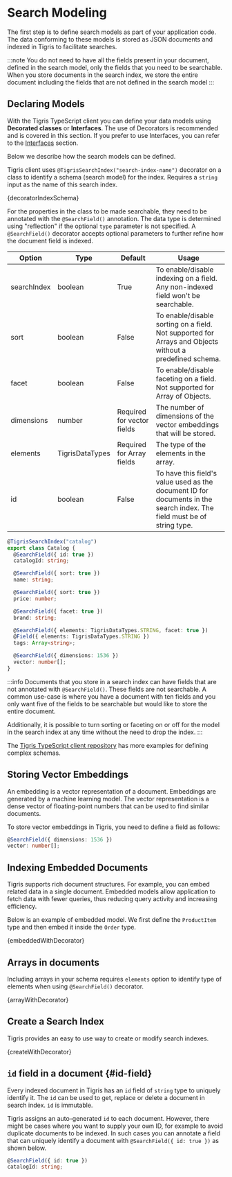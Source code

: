
# Search Modeling

The first step is to define search models as part of your application code. The
data conforming to these models is stored as JSON documents and indexed in Tigris
to facilitate searches.

:::note
You do not need to have all the fields present in your document, defined in the
search model, only the fields that you need to be searchable. When you store
documents in the search index, we store the entire document including the fields
that are not defined in the search model
:::

## Declaring Models

With the Tigris TypeScript client you can define your data models using
**Decorated classes** or **Interfaces**. The use of Decorators is recommended and is covered in this section.
If you prefer to use Interfaces, you can refer to the [Interfaces](../using-interfaces) section.

Below we describe how the search models can be defined.

Tigris client uses `@TigrisSearchIndex("search-index-name")` decorator on a class
to identify a schema (search model) for the index. Requires a `string`
input as the name of this search index.

<CodeBlock language="ts">{decoratorIndexSchema}</CodeBlock>

For the properties in the class to be made searchable, they need to be annotated
with the `@SearchField()` annotation. The data type is determined using
"reflection" if the optional `type` parameter is not specified. A `@SearchField()`
decorator accepts optional parameters to further refine how the document field is indexed.

| Option      | Type            | Default                    | Usage                                                                                                                   |
| ----------- | --------------- | -------------------------- | ----------------------------------------------------------------------------------------------------------------------- |
| searchIndex | boolean         | True                       | To enable/disable indexing on a field. Any non-indexed field won't be searchable.                                       |
| sort        | boolean         | False                      | To enable/disable sorting on a field. Not supported for Arrays and Objects without a predefined schema.                 |
| facet       | boolean         | False                      | To enable/disable faceting on a field. Not supported for Array of Objects.                                              |
| dimensions  | number          | Required for vector fields | The number of dimensions of the vector embeddings that will be stored.                                                  |
| elements    | TigrisDataTypes | Required for Array fields  | The type of the elements in the array.                                                                                  |
| id          | boolean         | False                      | To have this field's value used as the document ID for documents in the search index. The field must be of string type. |

```ts
@TigrisSearchIndex("catalog")
export class Catalog {
  @SearchField({ id: true })
  catalogId: string;

  @SearchField({ sort: true })
  name: string;

  @SearchField({ sort: true })
  price: number;

  @SearchField({ facet: true })
  brand: string;

  @SearchField({ elements: TigrisDataTypes.STRING, facet: true })
  @Field({ elements: TigrisDataTypes.STRING })
  tags: Array<string>;

  @SearchField({ dimensions: 1536 })
  vector: number[];
}
```

:::info
Documents that you store in a search index can have fields that are not annotated
with `@SearchField()`. These fields are not searchable. A common use-case is
where you have a document with ten fields and you only want five of the fields
to be searchable but would like to store the entire document.

Additionally, it is possible to turn sorting or faceting on or off for the model
in the search index at any time without the need to drop the index.
:::

The [Tigris TypeScript client repository](https://github.com/tigrisdata/tigris-client-ts/tree/main/src/__tests__/fixtures/schema/search)
has more examples for defining complex schemas.

## Storing Vector Embeddings

An embedding is a vector representation of a document. Embeddings are
generated by a machine learning model. The vector representation is a
dense vector of floating-point numbers that can be used to find similar documents.

To store vector embeddings in Tigris, you need to define a field as follows:

```ts
@SearchField({ dimensions: 1536 })
vector: number[];
```

## Indexing Embedded Documents

Tigris supports rich document structures. For example, you can embed related
data in a single document. Embedded models allow application to fetch data with
fewer queries, thus reducing query activity and increasing efficiency.

Below is an example of embedded model. We first define the `ProductItem` type
and then embed it inside the `Order` type.

<CodeBlock language="ts">{embeddedWithDecorator}</CodeBlock>

## Arrays in documents

Including arrays in your schema requires `elements` option to identify type of elements when using
`@SearchField()` decorator.

<CodeBlock language="ts">{arrayWithDecorator}</CodeBlock>

## Create a Search Index

Tigris provides an easy to use way to create or modify search indexes.

<CodeBlock language="ts">{createWithDecorator}</CodeBlock>

## `id` field in a document {#id-field}

Every indexed document in Tigris has an `id` field of `string` type to uniquely
identify it. The `id` can be used to get, replace or delete a document in search
index. `id` is immutable.

Tigris assigns an auto-generated `id` to each document. However, there might be
cases where you want to supply your own ID, for example to avoid duplicate
documents to be indexed. In such cases you can annotate a field that can uniquely
identify a document with `@SearchField({ id: true })` as shown below.

```ts
@SearchField({ id: true })
catalogId: string;
```
